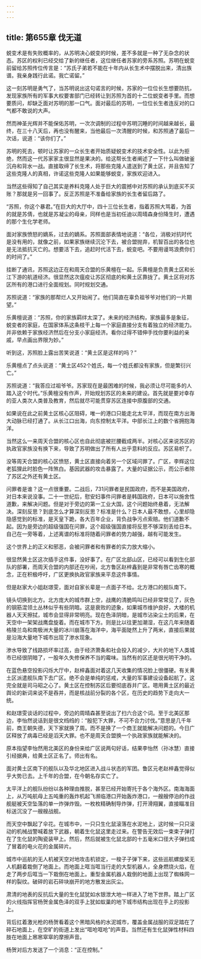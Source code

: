 ```yaml
---
---
---
```

title: 第655章 伐无道
---



蜕变术是有失败概率的，从苏明决心蜕变的时候，差不多就是一种了无杂念的状态。苏区的权利已经交给了新的继任者，这位继任者苏家的旁系苏照。苏明在蜕变前留给苏照传位传言是：“苏氏子弟若不能在十年内从长生术中摆脱出来，清出族谱。我亲身践行此诺。我亡诺留。”

这一刻苏明是勇气了，当苏明说出这句诺言的时候，苏家的一位位长生想要防抗，发现家族所有的军事大权要害部门已经转让到苏照为首的十二位蜕变者手里。而想要质问，却缺乏面对苏明的那一口气。面对最后的苏明，一位位长生者连反对的口气都不敢说的大声。

然而神圣光辉并不能保佑苏明，一次次调制的过程中苏明沉睡的时间越来越长，最终，在三十八天后，再也没有醒来，当他最后一次清醒的时候，和苏照通了最后一次话，说道：“该你们了。”

苏明的死去，顿时让苏家的一众长生者开始质疑蜕变术的技术安全性。以此为拒绝，然而这一代苏家家主很显然是果决的。给这帮长生者阐述了一下什么叫做破釜沉舟和背水一战。直接取缔了长生术，将那些克隆人遣送到了黄土区，并且告知了这些克隆人的真相，许诺这些克隆人如果能够蜕变，家族欢迎进入。

当然这些得知了自己其实是养料克隆人处于巨大的震撼中对苏照的承认到底买不买账？那就是另一回事了。反正苏照是不准备给家族的长生者留后路了。

“苏照，你这个暴君。”在巨大的大厅中，四十三位长生者，指着苏照大骂着，为首的就是苏倩，也就是苏凝尘的母亲，同样也是当初任迪以周晴森身份降生时，遭遇的那个生化学老师。

面对家族愤怒的嫡系，过去的嫡系。苏照面部表情地说道：“各位，消极对抗时代是没有用的，就像之前，如果家族继续沉沦下去，被合盟抛弃，机智百出的各位也是无法抵抗灭亡的。想要活下去，追赶时代活下去，蜕变吧。不要用谩骂浪费你们的时间了。”

挂断了通讯，苏照这边正在和周天合盟的乐黄檀在一起。乐黄檀是负责黄土区和长江下游的航道经济。很显然这次瘟疫让苏区彻底的和黄土区靠拢了。黄土区将对苏区所有的港口进行全面规划。同时规划交通。

苏照说道：“家族的那帮烂人又开始闹了。他们简直在辜负祖爷爷对他们的一片期望。”

乐黄檀说道：“苏照，你的家族羁绊太深了。未来的经济结构，家族最多是象征，蜕变者的家庭，在国家体系这条枝干上每一个家庭直接分支有着独立的经济能力。并非依赖于家族经济然后在分支小家庭经济。看你过得不错伸手找你要利益的亲戚，早点画出界限为妙。”

听到这，苏照脸上露出苦笑说道：“黄土区是这样的吗？”

乐黄檀点了点头说道：“黄土区452个姓氏，每一个姓氏都没有家族，但是繁衍兴亡。”

苏照说道：“我答应过祖爷爷。苏家现在是最困难的时候，我必须让尽可能多的人踏入这个时代。”乐黄檀没有作声，开始规划苏区的未来的建设。首先就是要对幸存的亚人类次人类普及教育，然后就尽可能贯穿苏区连接中原腹部的交通。

如果说在此之前黄土区核心区阻碍，唯一的港口只能走北太平洋，而现在南方出海大动脉已经打通了。从长江口出海，向东控制太平洋。中部长江上的数个省拥抱海洋。

当然这么一来周天合盟的核心区也自此彻底被拦腰截成两半。对核心区来说苏区的执政官家族没有换下来，导致了苏明做出了所有人出乎意料的反应。苏区易帜了。

没等周天合盟的核心区愤怒，黄土区直接向着另一个区域问罪了。广区，李辉这位老狐狸此时脸色一阵煞白。基因武器的攻击暴露了。大量的证据公示，而公示者除了苏区之外还有黄土区。

问罪者是谁？这一点很重要。二战后，731问罪者是民国政府，而不是美国政府，对日本来说没事。二十一世纪后，慰安妇事件问罪者是韩国政府，日本可以施舍性道歉，来解决问题。但是对于旁边的第一工业大国，这个问题始终悬着，无法解决。深刻反思？到底怎么才算深刻反思？标准是什么？日本人最不敢想，心里却隐隐感觉到的标准，是天皇下跪，各大百年企业，背负战争污点索赔。他们道歉不起。因为是旁边的超级强国在问罪，这个超级强国直接将反思不够深刻丢给日本。自己在一旁等着，上述离谱的标准将随着问罪者的势力越强，越有可能发生。

这个世界上的正义和邪恶，会被问罪者和有罪者的实力放大缩小。

很显然黄土区这次插手这件事，没好事了。在广区北部山区，已经可以看到生化部队的部署，而周天合盟的内部还在吵闹，北方鲁区赵梓鑫到是非常有唇亡齿寒的概念，正在积极呼吁，广区更换执政官家族来平息这件事情。

但是赵家大小姐赵璟雯，面对自家长辈是一点面子不给。北方港口的舰队南下。

镜头切换到北方。北方庞大的城市群上空，战鹰的清脆鸣叫已经非常常见了，灰色的钢筋混领土丛林似乎有些阴暗。这是衰败的迹象，如果城市维护良好，大楼的机器人天天擦拭，城市会显得非常明亮。现在色泽阴暗，是城市沾染尘土的后果，在天空中一架架战鹰盘旋着。而在城市下方。则是比以往更加潮湿，在这几年来随着格陵兰岛和南极洲大量的冰川崩落在海洋中，海平面陡然上升了两米，直接后果就是沿海大量地下城市出现了渗水现象。

渗水导致了线路损坏率过高，由于经济萧条和社会投入的减少，大片的地下人类城市已经很阴暗了，一股年久失修保养不当的霉味。当然有的区还是很光明干净的。

在蓝色悬空投影闪烁大厅中，赵梓鑫面对着这几天收集的情况脸上很僵硬。有关黄土区派遣舰队南下去广区。绝不会是单纯的惩戒，大量的军事建设设备起航了。这完全就是司马昭之心了。黄土区在控制苏区后要彻底吞并广区。嗯用黄土区的最近舆论的新词来说不是吞并，而是核战前分裂的各个区，在历史的趋势下走向大一统。

和赵璟雯谈话的过程中，旁边的周晴森甚至说出了扫六合这个词。至于北美区那边，李怡然说话到是很文绉绉的：“殷犯下大罪，不可不合力讨伐。”意思是几千年前，商王朝失德，天下家就换了周。而不是换了一个商王就能解决问题的。今日广区释放了病毒已经是滔天大罪。也不是周天合盟换一个执政家族就能解决的。

原本指望李怡然用北美区的身份来给广区说两句好话，结果李怡然（孙冰慧）直接引经据典，给黄土区正名了。师出有名。

面对黄土区南下的舰队以及华北地区进入战斗状态的军团。鲁区元老赵梓鑫觉得似乎大势已去。上千年的合盟，在今朝名存实亡了。

太平洋上的舰队纷纷以各种理由推脱，甚至已经开始寄托于各个海外区。南海海面上，从万吨航母上五吨重的轰炸机起飞濒临港口开始轰炸港口，一艘艘停泊的作战舰艇被天空坠落的单一炸弹炸毁。一枚枚精确制导炸弹，打开滑翔翼，直接瞄准目标送沉没了一艘艘战舰。

而天空中飘起了伞花。在城市中，一只只生化鼠滚落在水泥地上，这时候一只只滚动的机械战警喊着放下武器，朝着生化鼠这里走过来。在警告无效后一束束子弹打在了生化鼠的陶瓷装甲上。然后，然后就被生化鼠北部的十五毫米口径大子弹扫成了冒着的电火花的金属碎片。

城市中巡航的无人机被天空对地攻击机锁定，一梭子子弹下来，这些巡航螺旋桨无人机翻着栽倒了地面上。而地面上哐当哐当行走的大型机器人，全身燃烧火焰，在走了两步后哐当一下栽倒在地面上。重型金属机器人栽倒的地面上出现了蜘蛛网一样的裂纹。破碎的岩石碎块崩开的地方散发出灰尘。

肃清的地表的反抗后大量的生化鼠犹如水银泄大地一样进入了地下世界。踏上广区的火线指挥官杨贺金属色泽的双手上犹如蚁巢的地下城市结构出现在手上的投影上。

背后扛着激光枪的杨贺看着这个黑暗风格的水泥城市，覆盖金属战服的双足踏在了碎石地面上，在空旷的街道上发出“哐呛哐呛”的声音。当然还有生化鼠弹性材料四肢在地面上窸窸窣窣的摩擦声音。

杨贺对后方发送了一个消息：“正在控制。”